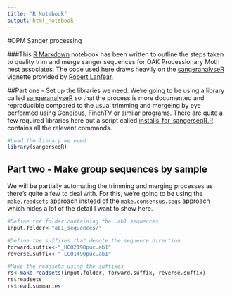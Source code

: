 ```yaml
---
title: "R Notebook"
output: html_notebook
---
```


#OPM Sanger processing

###This [R Markdown](http://rmarkdown.rstudio.com) notebook has been written to outline the steps taken to quality trim and merge sanger sequences for OAK Processionary Moth nest associates. The code used here draws heavily on the [sangeranalyseR](https://github.com/roblanf/sangeranalyseR) vignette provided by [Robert Lanfear](http:www.robertlanfear.com).

##Part one - Set up the libraries we need.
We're going to be using a library called [sangeranalyseR](https://github.com/roblanf/sangeranalyseR) so that the process is more documented and reproducible compared to the usual trimming and mergeing by eye performed using Geneious, FinchTV or similar programs. There are quite a few required libraries here but a script called [installs_for_sangerseqR.R](https://github.com/James-Kitson/OPM_nest_associates/blob/master/installs_for_sangerseqR.R) contains all the relevant commands.

```r
#Load the library we need
library(sangerseqR)
```

## Part two - Make group sequences by sample
We will be partially automating the trimming and merging processes as there's quite a few to deal with. For this, we're going to be using the ```make.readsets``` approach instead of the ```make.consensus.seqs``` approach which hides a lot of the detail I want to show here.

```r
#Define the folder containing the .ab1 sequences
input.folder<-"ab1_sequences/"

#Define the suffixes that denote the sequence direction
forward.suffix<-"_HCO2198puc.ab1"
reverse.suffix<-"_LCO1490puc.ab1"

#Make the readsets using the suffixes
rs<-make.readsets(input.folder, forward.suffix, reverse.suffix)
rs$readsets
rs$read.summaries
```

